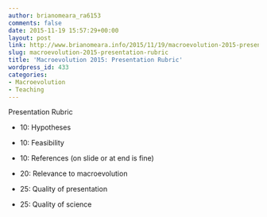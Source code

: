 ```yaml
---
author: brianomeara_ra6153
comments: false
date: 2015-11-19 15:57:29+00:00
layout: post
link: http://www.brianomeara.info/2015/11/19/macroevolution-2015-presentation-rubric/
slug: macroevolution-2015-presentation-rubric
title: 'Macroevolution 2015: Presentation Rubric'
wordpress_id: 433
categories:
- Macroevolution
- Teaching
---
```


Presentation Rubric



	
  * 10: Hypotheses

	
  * 10: Feasibility

	
  * 10: References (on slide or at end is fine)

	
  * 20: Relevance to macroevolution

	
  * 25: Quality of presentation

	
  * 25: Quality of science


